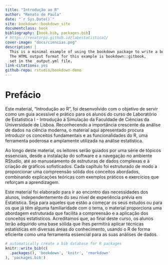 ```yaml
--- 
title: "Introdução ao R"
author: "Renato de Paula"
date: "`r Sys.Date()`"
site: bookdown::bookdown_site
documentclass: book
bibliography: [book.bib, packages.bib]
# https://renatorpa.github.io/labestatistica1/
cover-image: "docs/ciencias.png"
description: |
  This is a minimal example of using the bookdown package to write a book.
  The HTML output format for this example is bookdown::gitbook,
  set in the _output.yml file.
link-citations: yes
github-repo: rstudio/bookdown-demo
---
```


# Prefácio

Este material, “Introdução ao R”, foi desenvolvido com o objetivo de servir como um guia acessível e prático para os alunos do curso de Laboratório de Estatística I - Introdução à Simulação da Faculdade de Ciências da Universidade de Lisboa. Reconhecendo a importância crescente da análise de dados na ciência moderna, o material aqui apresentado procura introduzir os conceitos fundamentais e as funcionalidades do R, uma ferramenta poderosa e amplamente utilizada na análise estatística.

Ao longo deste material, os leitores serão guiados por uma série de tópicos essenciais, desde a instalação do software e a navegação no ambiente RStudio, até ao manuseamento de estruturas de dados complexas e à criação de gráficos sofisticados. Cada capítulo foi estruturado de modo a proporcionar uma compreensão sólida dos conceitos abordados, combinando explicações teóricas com exemplos práticos e exercícios que reforçam a aprendizagem.

Este material foi elaborado para ir ao encontro das necessidades dos alunos, independentemente do seu nível de experiência prévia em Estatística. Seja para aqueles que estão a começar os seus estudos ou para os que já têm alguma familiaridade com o tema, o material proporciona uma abordagem estruturada que facilita a compreensão e a aplicação dos conceitos estatísticos. Acreditamos que, ao final deste curso, os alunos terão adquirido uma base sólida que lhes permitirá aplicar técnicas estatísticas em diversas áreas do conhecimento, usando o R de forma eficiente como uma ferramenta essencial para as suas análises de dados.


```r
# automatically create a bib database for R packages
knitr::write_bib(c(
  .packages(), 'bookdown', 'knitr', 'rmarkdown'
), 'packages.bib')
```


